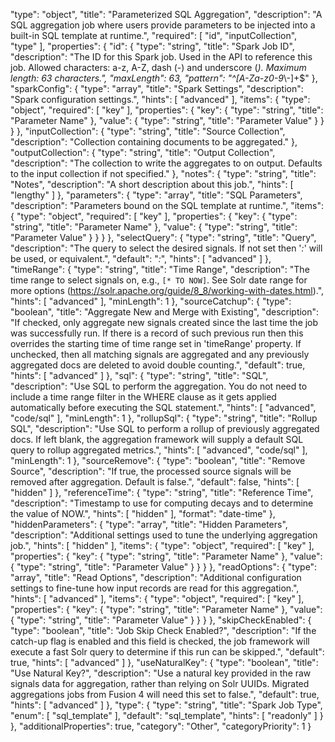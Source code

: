   "type": "object",
  "title": "Parameterized SQL Aggregation",
  "description": "A SQL aggregation job where users provide parameters to be injected into a built-in SQL template at runtime.",
  "required": [
    "id",
    "inputCollection",
    "type"
  ],
  "properties": {
    "id": {
      "type": "string",
      "title": "Spark Job ID",
      "description": "The ID for this Spark job. Used in the API to reference this job. Allowed characters: a-z, A-Z, dash (-) and underscore (_). Maximum length: 63 characters.",
      "maxLength": 63,
      "pattern": "^[A-Za-z0-9_\\-]+$"
    },
    "sparkConfig": {
      "type": "array",
      "title": "Spark Settings",
      "description": "Spark configuration settings.",
      "hints": [
        "advanced"
      ],
      "items": {
        "type": "object",
        "required": [
          "key"
        ],
        "properties": {
          "key": {
            "type": "string",
            "title": "Parameter Name"
          },
          "value": {
            "type": "string",
            "title": "Parameter Value"
          }
        }
      }
    },
    "inputCollection": {
      "type": "string",
      "title": "Source Collection",
      "description": "Collection containing documents to be aggregated."
    },
    "outputCollection": {
      "type": "string",
      "title": "Output Collection",
      "description": "The collection to write the aggregates to on output. Defaults to the input collection if not specified."
    },
    "notes": {
      "type": "string",
      "title": "Notes",
      "description": "A short description about this job.",
      "hints": [
        "lengthy"
      ]
    },
    "parameters": {
      "type": "array",
      "title": "SQL Parameters",
      "description": "Parameters bound on the SQL template at runtime.",
      "items": {
        "type": "object",
        "required": [
          "key"
        ],
        "properties": {
          "key": {
            "type": "string",
            "title": "Parameter Name"
          },
          "value": {
            "type": "string",
            "title": "Parameter Value"
          }
        }
      }
    },
    "selectQuery": {
      "type": "string",
      "title": "Query",
      "description": "The query to select the desired signals. If not set then '*:*' will be used, or equivalent.",
      "default": "*:*",
      "hints": [
        "advanced"
      ]
    },
    "timeRange": {
      "type": "string",
      "title": "Time Range",
      "description": "The time range to select signals on, e.g., `[* TO NOW]`. See Solr date range for more options (https://solr.apache.org/guide/8_8/working-with-dates.html).",
      "hints": [
        "advanced"
      ],
      "minLength": 1
    },
    "sourceCatchup": {
      "type": "boolean",
      "title": "Aggregate New and Merge with Existing",
      "description": "If checked, only aggregate new signals created since the last time the job was successfully run. If there is a record of such previous run then this overrides the starting time of time range set in 'timeRange' property. If unchecked, then all matching signals are aggregated and any previously aggregated docs are deleted to avoid double counting.",
      "default": true,
      "hints": [
        "advanced"
      ]
    },
    "sql": {
      "type": "string",
      "title": "SQL",
      "description": "Use SQL to perform the aggregation. You do not need to include a time range filter in the WHERE clause as it gets applied automatically before executing the SQL statement.",
      "hints": [
        "advanced",
        "code/sql"
      ],
      "minLength": 1
    },
    "rollupSql": {
      "type": "string",
      "title": "Rollup SQL",
      "description": "Use SQL to perform a rollup of previously aggregated docs. If left blank, the aggregation framework will supply a default SQL query to rollup aggregated metrics.",
      "hints": [
        "advanced",
        "code/sql"
      ],
      "minLength": 1
    },
    "sourceRemove": {
      "type": "boolean",
      "title": "Remove Source",
      "description": "If true, the processed source signals will be removed after aggregation. Default is false.",
      "default": false,
      "hints": [
        "hidden"
      ]
    },
    "referenceTime": {
      "type": "string",
      "title": "Reference Time",
      "description": "Timestamp to use for computing decays and to determine the value of NOW.",
      "hints": [
        "hidden"
      ],
      "format": "date-time"
    },
    "hiddenParameters": {
      "type": "array",
      "title": "Hidden Parameters",
      "description": "Additional settings used to tune the underlying aggregation job.",
      "hints": [
        "hidden"
      ],
      "items": {
        "type": "object",
        "required": [
          "key"
        ],
        "properties": {
          "key": {
            "type": "string",
            "title": "Parameter Name"
          },
          "value": {
            "type": "string",
            "title": "Parameter Value"
          }
        }
      }
    },
    "readOptions": {
      "type": "array",
      "title": "Read Options",
      "description": "Additional configuration settings to fine-tune how input records are read for this aggregation.",
      "hints": [
        "advanced"
      ],
      "items": {
        "type": "object",
        "required": [
          "key"
        ],
        "properties": {
          "key": {
            "type": "string",
            "title": "Parameter Name"
          },
          "value": {
            "type": "string",
            "title": "Parameter Value"
          }
        }
      }
    },
    "skipCheckEnabled": {
      "type": "boolean",
      "title": "Job Skip Check Enabled?",
      "description": "If the catch-up flag is enabled and this field is checked, the job framework will execute a fast Solr query to determine if this run can be skipped.",
      "default": true,
      "hints": [
        "advanced"
      ]
    },
    "useNaturalKey": {
      "type": "boolean",
      "title": "Use Natural Key?",
      "description": "Use a natural key provided in the raw signals data for aggregation, rather than relying on Solr UUIDs. Migrated aggregations jobs from Fusion 4 will need this set to false.",
      "default": true,
      "hints": [
        "advanced"
      ]
    },
    "type": {
      "type": "string",
      "title": "Spark Job Type",
      "enum": [
        "sql_template"
      ],
      "default": "sql_template",
      "hints": [
        "readonly"
      ]
    }
  },
  "additionalProperties": true,
  "category": "Other",
  "categoryPriority": 1
}
